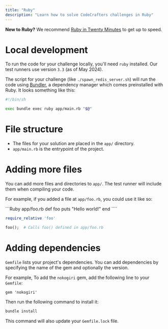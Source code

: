 ```yaml
---
title: "Ruby"
description: "Learn how to solve CodeCrafters challenges in Ruby"
---
```


<Note> **New to Ruby?** We recommend [Ruby in Twenty Minutes](https://www.ruby-lang.org/en/documentation/quickstart/) to get up to speed.</Note>

# Local development

To run the code for your challenge locally, you'll need `ruby` installed. Our test runners use version `3.3` (as of May 2024).

The script for your challenge (like `./spawn_redis_server.sh`) will run the code using [Bundler](https://bundler.io/), a dependency manager which comes preinstalled with Ruby. It looks something like this:

```sh
#!/bin/sh

exec bundle exec ruby app/main.rb "$@"
```

# File structure

- The files for your solution are placed in the `app/` directory.
- `app/main.rb` is the entrypoint of the project.

# Adding more files

You can add more files and directories to `app/`. The test runner will include them when compiling your code.

For example, if you added a file at `app/foo.rb`, you could use it like so:

<CodeGroup>
```Ruby app/foo.rb
def foo
    puts "Hello world!"
end
````

```Ruby app/main.rb
require_relative 'foo'

foo();  # Calls foo() defined in app/foo.rb
```

</CodeGroup>

# Adding dependencies

`Gemfile` lists your project's dependencies. You can add dependencies by specifying the name of the gem and optionally the version.

For example, To add the `nokogiri` gem, add the following line to your `Gemfile`:

```Gemfile
gem 'nokogiri'
```

Then run the following command to install it:

```bash
bundle install
```

This command will also update your `Gemfile.lock` file.
